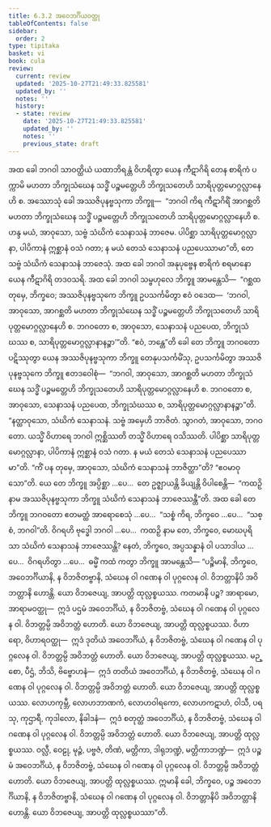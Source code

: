 ```yaml
---
title: 6.3.2 အဝေဘင်္ဂိယဝတ္ထု
tableOfContents: false
sidebar:
  order: 2
type: tipitaka
basket: vi
book: cula
review:
  current: review
  updated: '2025-10-27T21:49:33.825581'
  updated_by: ''
  notes: ''
  history:
  - state: review
    date: '2025-10-27T21:49:33.825581'
    updated_by: ''
    notes: ''
    previous_state: draft
---
```



<ReviewStatus review={frontmatter.review} showDetails={true} />

<HypothesisAnnotation frontmatter={frontmatter} />

<DynamicBreadcrumb />

<Division number="322" book="cula" e="ch" v="4" p="322">

<Paragraph number="1390" book="cula">
အထ ခေါ ဘဂဝါ သာဝတ္ထိယံ ယထာဘိရန္တံ ဝိဟရိတွာ ယေန ကီဋာဂိရိ တေန စာရိကံ ပက္ကာမိ မဟတာ ဘိက္ခုသံဃေန သဒ္ဓိံ ပဉ္စမတ္တေဟိ ဘိက္ခုသတေဟိ သာရိပုတ္တမောဂ္ဂလ္လာနေဟိ စ. အဿောသုံ ခေါ အဿဇိပုနဗ္ဗသုကာ ဘိက္ခူ—  “ဘဂဝါ ကိရ ကီဋာဂိရိံ အာဂစ္ဆတိ မဟတာ ဘိက္ခုသံဃေန သဒ္ဓိံ ပဉ္စမတ္တေဟိ ဘိက္ခုသတေဟိ သာရိပုတ္တမောဂ္ဂလ္လာနေဟိ စ. ဟန္ဒ မယံ, အာဝုသော, သဗ္ဗံ သံဃိကံ သေနာသနံ ဘာဇေမ. ပါပိစ္ဆာ သာရိပုတ္တမောဂ္ဂလ္လာနာ, ပါပိကာနံ ဣစ္ဆာနံ ဝသံ ဂတာ; န မယံ တေသံ သေနာသနံ ပညပေဿာမာ”တိ, တေ သဗ္ဗံ သံဃိကံ သေနာသနံ ဘာဇေသုံ.
</Paragraph>

<Paragraph number="1391" book="cula">
အထ ခေါ ဘဂဝါ အနုပုဗ္ဗေန စာရိကံ စရမာနော ယေန ကီဋာဂိရိ တဒဝသရိ. အထ ခေါ ဘဂဝါ သမ္ဗဟုလေ ဘိက္ခူ အာမန္တေသိ—  “ဂစ္ဆထ တုမှေ, ဘိက္ခဝေ; အဿဇိပုနဗ္ဗသုကေ ဘိက္ခူ ဥပသင်္ကမိတွာ ဧဝံ ဝဒေထ—  ‘ဘဂဝါ, အာဝုသော, အာဂစ္ဆတိ မဟတာ ဘိက္ခုသံဃေန သဒ္ဓိံ ပဉ္စမတ္တေဟိ ဘိက္ခုသတေဟိ သာရိပုတ္တမောဂ္ဂလ္လာနေဟိ စ. ဘဂဝတော စ, အာဝုသော, သေနာသနံ ပညပေထ, ဘိက္ခုသံဃဿ စ, သာရိပုတ္တမောဂ္ဂလ္လာနာနဉ္စာ’”တိ. “ဧဝံ, ဘန္တေ”တိ ခေါ တေ ဘိက္ခူ ဘဂဝတော ပဋိဿုတွာ ယေန အဿဇိပုနဗ္ဗသုကာ ဘိက္ခူ တေနုပသင်္ကမိံသု, ဥပသင်္ကမိတွာ အဿဇိပုနဗ္ဗသုကေ ဘိက္ခူ ဧတဒဝေါစုံ—  “ဘဂဝါ, အာဝုသော, အာဂစ္ဆတိ မဟတာ ဘိက္ခုသံဃေန သဒ္ဓိံ ပဉ္စမတ္တေဟိ ဘိက္ခုသတေဟိ သာရိပုတ္တမောဂ္ဂလ္လာနေဟိ စ. ဘဂဝတော စ, အာဝုသော, သေနာသနံ ပညပေထ, ဘိက္ခုသံဃဿ စ, သာရိပုတ္တမောဂ္ဂလ္လာနာနဉ္စာ”တိ. “နတ္ထာဝုသော, သံဃိကံ သေနာသနံ. သဗ္ဗံ အမှေဟိ ဘာဇိတံ. သွာဂတံ, အာဝုသော, ဘဂဝတော. ယသ္မိံ ဝိဟာရေ ဘဂဝါ ဣစ္ဆိဿတိ တသ္မိံ ဝိဟာရေ ဝသိဿတိ. ပါပိစ္ဆာ သာရိပုတ္တမောဂ္ဂလ္လာနာ, ပါပိကာနံ ဣစ္ဆာနံ ဝသံ ဂတာ. န မယံ တေသံ သေနာသနံ ပညပေဿာမာ”တိ. “ကိံ ပန တုမှေ, အာဝုသော, သံဃိကံ သေနာသနံ ဘာဇိတ္ထာ”တိ? “ဧဝမာဝုသော”တိ.
</Paragraph>

<Paragraph number="1392" book="cula">
ယေ တေ ဘိက္ခူ အပ္ပိစ္ဆာ …ပေ…  တေ ဥဇ္ဈာယန္တိ ခိယျန္တိ ဝိပါစေန္တိ—  “ကထဉှိ နာမ အဿဇိပုနဗ္ဗသုကာ ဘိက္ခူ သံဃိကံ သေနာသနံ ဘာဇေဿန္တီ”တိ. အထ ခေါ တေ ဘိက္ခူ ဘဂဝတော ဧတမတ္ထံ အာရောစေသုံ …ပေ…  “သစ္စံ ကိရ, ဘိက္ခဝေ …ပေ…  “သစ္စံ, ဘဂဝါ”တိ. ဝိဂရဟိ ဗုဒ္ဓေါ ဘဂဝါ …ပေ…  ကထဉှိ နာမ တေ, ဘိက္ခဝေ, မောဃပုရိသာ သံဃိကံ သေနာသနံ ဘာဇေဿန္တိ? နေတံ, ဘိက္ခဝေ, အပ္ပသန္နာနံ ဝါ ပသာဒါယ …ပေ…  ဝိဂရဟိတွာ …ပေ…  ဓမ္မိံ ကထံ ကတွာ ဘိက္ခူ အာမန္တေသိ—
</Paragraph>

<Paragraph number="1393" book="cula">
“ပဉ္စိမာနိ, ဘိက္ခဝေ, အဝေဘင်္ဂိယာနိ, န ဝိဘဇိတဗ္ဗာနိ, သံဃေန ဝါ ဂဏေန ဝါ ပုဂ္ဂလေန ဝါ. ဝိဘတ္တာနိပိ အဝိဘတ္တာနိ ဟောန္တိ. ယော ဝိဘဇေယျ, အာပတ္တိ ထုလ္လစ္စယဿ.
</Paragraph>

<Paragraph number="1394" book="cula">
ကတမာနိ ပဉ္စ? အာရာမော, အာရာမဝတ္ထု—  ဣဒံ ပဌမံ အဝေဘင်္ဂိယံ, န ဝိဘဇိတဗ္ဗံ, သံဃေန ဝါ ဂဏေန ဝါ ပုဂ္ဂလေန ဝါ. ဝိဘတ္တမ္ပိ အဝိဘတ္တံ ဟောတိ. ယော ဝိဘဇေယျ, အာပတ္တိ ထုလ္လစ္စယဿ.
</Paragraph>

<Paragraph number="1395" book="cula">
ဝိဟာရော, ဝိဟာရဝတ္ထု—  ဣဒံ ဒုတိယံ အဝေဘင်္ဂိယံ, န ဝိဘဇိတဗ္ဗံ, သံဃေန ဝါ ဂဏေန ဝါ ပုဂ္ဂလေန ဝါ. ဝိဘတ္တမ္ပိ အဝိဘတ္တံ ဟောတိ. ယော ဝိဘဇေယျ, အာပတ္တိ ထုလ္လစ္စယဿ.
</Paragraph>

<Paragraph number="1396" book="cula">
မဉ္စော, ပီဌံ, ဘိသိ, ဗိဗ္ဗောဟနံ—  ဣဒံ တတိယံ အဝေဘင်္ဂိယံ, န ဝိဘဇိတဗ္ဗံ, သံဃေန ဝါ ဂဏေန ဝါ ပုဂ္ဂလေန ဝါ. ဝိဘတ္တမ္ပိ အဝိဘတ္တံ ဟောတိ. ယော ဝိဘဇေယျ, အာပတ္တိ ထုလ္လစ္စယဿ.
</Paragraph>

<Paragraph number="1397" book="cula">
လောဟကုမ္ဘီ, လောဟဘာဏကံ, လောဟဝါရကော, လောဟကဋာဟံ, ဝါသီ, ပရသု, ကုဌာရီ, ကုဒါလော, နိခါဒနံ—  ဣဒံ စတုတ္ထံ အဝေဘင်္ဂိယံ, န ဝိဘဇိတဗ္ဗံ, သံဃေန ဝါ ဂဏေန ဝါ ပုဂ္ဂလေန ဝါ. ဝိဘတ္တမ္ပိ အဝိဘတ္တံ ဟောတိ. ယော ဝိဘဇေယျ, အာပတ္တိ ထုလ္လစ္စယဿ.
</Paragraph>

<Paragraph number="1398" book="cula">
ဝလ္လီ, ဝေဠု, မုဉ္ဇံ, ပဗ္ဗဇံ, တိဏံ, မတ္တိကာ, ဒါရုဘဏ္ဍံ, မတ္တိကာဘဏ္ဍံ—  ဣဒံ ပဉ္စမံ အဝေဘင်္ဂိယံ, န ဝိဘဇိတဗ္ဗံ, သံဃေန ဝါ ဂဏေန ဝါ ပုဂ္ဂလေန ဝါ. ဝိဘတ္တမ္ပိ အဝိဘတ္တံ ဟောတိ. ယော ဝိဘဇေယျ, အာပတ္တိ ထုလ္လစ္စယဿ. ဣမာနိ ခေါ, ဘိက္ခဝေ, ပဉ္စ အဝေဘင်္ဂိယာနိ, န ဝိဘဇိတဗ္ဗာနိ, သံဃေန ဝါ ဂဏေန ဝါ ပုဂ္ဂလေန ဝါ. ဝိဘတ္တာနိပိ အဝိဘတ္တာနိ ဟောန္တိ. ယော ဝိဘဇေယျ, အာပတ္တိ ထုလ္လစ္စယဿာ”တိ.
</Paragraph>
</Division>